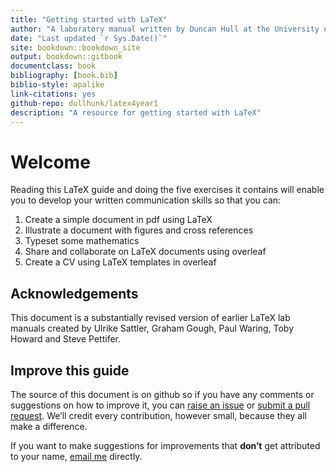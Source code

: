 ```yaml
---
title: "Getting started with LaTeX"
author: "A laboratory manual written by Duncan Hull at the University of Manchester"
date: "Last updated `r Sys.Date()`"
site: bookdown::bookdown_site
output: bookdown::gitbook
documentclass: book
bibliography: [book.bib]
biblio-style: apalike
link-citations: yes
github-repo: dullhunk/latex4year1
description: "A resource for getting started with LaTeX"
---
```


# Welcome {-}

Reading this LaTeX guide and doing the five exercises it contains will enable you to develop your written communication skills so that you can:

1. Create a simple document in pdf using LaTeX
1. Illustrate a document with figures and cross references
1. Typeset some mathematics
1. Share and collaborate on LaTeX documents using overleaf
1. Create a CV using LaTeX templates in overleaf

## Acknowledgements {-}
This document is a substantially revised version of earlier LaTeX lab manuals created by Ulrike Sattler, Graham Gough, Paul Waring, Toby Howard and Steve Pettifer.

## Improve this guide {-}
The source of this document is on github so if you have any comments or suggestions on how to improve it, you can [raise an issue](https://github.com/dullhunk/lateX4year1/issues) or [submit a pull request](https://github.com/dullhunk/LaTeX4year1/pulls). We'll credit every contribution, however small, because they all make a difference.

If you want to make suggestions for improvements that **don't** get attributed to your name, [email me](http://www.cs.man.ac.uk/~hulld/contact.html) directly.

